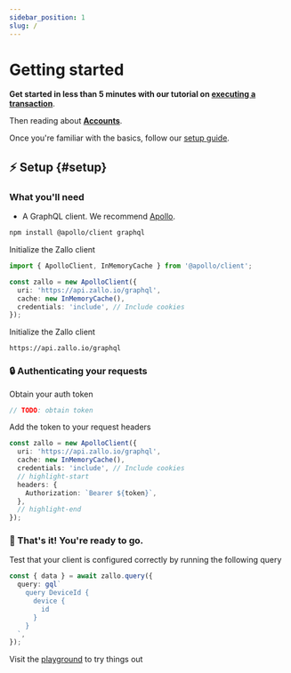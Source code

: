 ```yaml
---
sidebar_position: 1
slug: /
---
```



# Getting started

**Get started in less than 5 minutes with our tutorial on [executing a transaction](/tutorials/transaction)**.

Then reading about **[Accounts](/concepts/account)**.

Once you're familiar with the basics, follow our [setup guide](#setup).

## ⚡ Setup {#setup}

### What you'll need

- A GraphQL client. We recommend [Apollo](https://www.apollographql.com/docs/react/get-started).

<Tabs>
  <TabItem value="NodeJS">

```bash npm2yarn
npm install @apollo/client graphql
```

Initialize the Zallo client

```typescript
import { ApolloClient, InMemoryCache } from '@apollo/client';

const zallo = new ApolloClient({
  uri: 'https://api.zallo.io/graphql',
  cache: new InMemoryCache(),
  credentials: 'include', // Include cookies
});
```

  </TabItem>
  <TabItem value="Other">

Initialize the Zallo client

```http title="Our GraphQL endpoint"
https://api.zallo.io/graphql
```

  </TabItem>
</Tabs>

### 🔒 Authenticating your requests

Obtain your auth token

```typescript
// TODO: obtain token
```

Add the token to your request headers

```typescript
const zallo = new ApolloClient({
  uri: 'https://api.zallo.io/graphql',
  cache: new InMemoryCache(),
  credentials: 'include', // Include cookies
  // highlight-start
  headers: {
    Authorization: `Bearer ${token}`,
  },
  // highlight-end
});
```

### 🎉 That's it! You're ready to go.

Test that your client is configured correctly by running the following query

```typescript
const { data } = await zallo.query({
  query: gql`
    query DeviceId {
      device {
        id
      }
    }
  `,
});
```

Visit the [playground](/playground) to try things out
